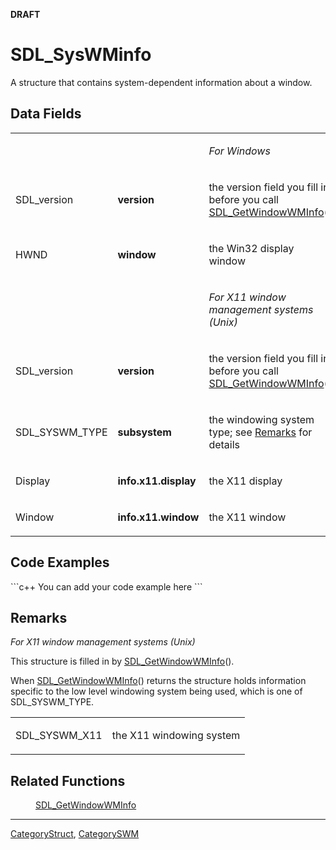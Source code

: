 <!-- pragma section-numbers off -->
<!-- pragma disable-camelcase -->
'''DRAFT'''

= SDL_SysWMinfo =
A structure that contains system-dependent information about a window.


== Data Fields ==
{|
|
|
|''For Windows''
|-
|SDL_version
|'''version'''
|the version field you fill in before you call [[SDL_GetWindowWMInfo]]()
|-
|HWND
|'''window'''
|the Win32 display window
|-
|
|
|''For X11 window management systems (Unix)''
|-
|SDL_version
|'''version'''
|the version field you fill in before you call [[SDL_GetWindowWMInfo]]()
|-
|SDL_SYSWM_TYPE
|'''subsystem'''
|the windowing system type; see [[#Remarks|Remarks]] for details
|-
|Display
|'''info.x11.display'''
|the X11 display
|-
|Window
|'''info.x11.window'''
|the X11 window
|}

== Code Examples ==
```c++
You can add your code example here
```

== Remarks ==
''For X11 window management systems (Unix)''

This structure is filled in by [[SDL_GetWindowWMInfo]]().

When [[SDL_GetWindowWMInfo]]() returns the structure holds information specific to the low level windowing system being used, which is one of SDL_SYSWM_TYPE.
{|
|SDL_SYSWM_X11
|the X11 windowing system
|}

== Related Functions ==
:[[SDL_GetWindowWMInfo]]

----
[[CategoryStruct]], [[CategorySWM]]
